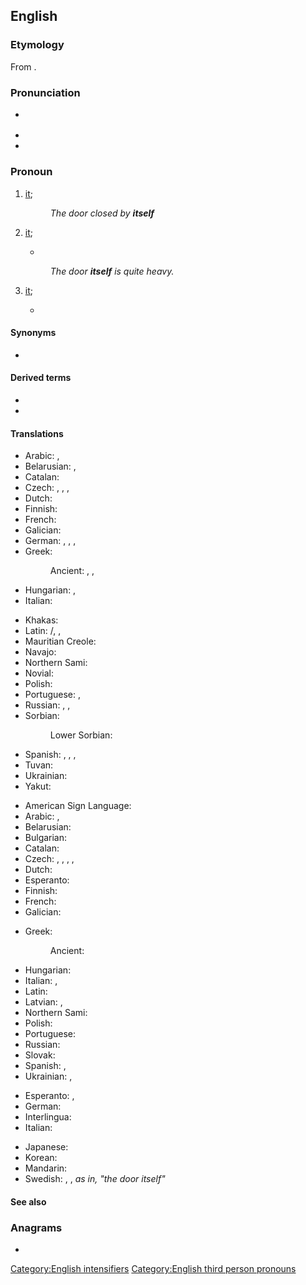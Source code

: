 {{also|it self}}
==English==

===Etymology===
From {{suffix|en|it|self}}.

===Pronunciation===
* {{a|GA|RP}} {{IPA|en|/ɪtˈsɛlf/}}
* {{audio|en|en-us-itself.ogg|Audio (US)}}
* {{rhymes|en|ɛlf}}

===Pronoun===
{{en-pron|desc=the third person singular, neuter, personal pronoun|the reflexive form of|it|masculine|himself|feminine|herself|plural|themselves}}

# {{lb|en|reflexive pronoun}} [[it]]; {{non-gloss definition|A thing as the object of a verb or preposition that also appears as the subject}}
#: ''The door closed by '''itself'''''
# {{lb|en|emphatic}} [[it]]; {{non-gloss definition|used to intensify the subject, especially to emphasize that it is the only participant in the predicate}}
#* {{RQ:Burton Melancholy|part=II|section=2|member=6|subsection=iv|page=298|edition=5th|passage=Beautie alone is a ſoveraigne remedy againſt feare,griefe,and all melancholy fits; a charm,as ''Peter de la Seine'' and many other writers affirme,a banquet '''it ſelfe''';he gives inſtance in diſcontented ''Menelaus'' that was ſo often freed by ''Helenas'' faire face: and <sup>h</sup>''Tully, 3 Tusc.'' cites Epicurus as a chiefe patron of this Tenent.}}
#: ''The door '''itself''' is quite heavy.''
# {{lb|en|emphatic|archaic}} [[it]]; {{n-g|used to refer back to an earlier subject}}
#* {{quote-book|en|year=1842|author=Andrew Ure|title=A Dictionary of Arts, Manufactures and Mines|passage=The oil by degrees gets covered with a curdy mass, which after some time settles to the bottom, while '''itself''' becomes limpid and colorless.}}

====Synonyms====
* {{l|en|itsself}} {{q|obsolete}}

====Derived terms====
* {{l|en|in-itselfness}}
* {{l|en|thing-in-itself}}

====Translations====
{{trans-top|(reflexive) it}}
* Arabic: {{t|ar|نَفْسُهُ|m}}, {{t|ar|نَفْسُهَا|f}}
* Belarusian: {{t|be|сябе́}}, {{t|be|-цца}} {{qualifier|verb ending}}
* Catalan: {{t+|ca|es}}
* Czech: {{t+|cs|sám}}, {{t+|cs|se}}, {{t+|cs|sebe}}, {{t|cs|[[sám]] [[sebe]]}}
* Dutch: {{t+|nl|zichzelf}}
* Finnish: {{t+|fi|itsensä}}
* French: {{t+|fr|se}}
* Galician: {{t+|gl|se}}
* German: {{t|de|von selbst}}, {{t|de|von allein}}, {{t+|de|selbst}}, {{t|de|sich selbst}}
* Greek:
*: Ancient: {{t|grc|ἑαυτό}}, {{t|grc|ἑαυτῷ}}, {{t|grc|ἑαυτοῦ}}
* Hungarian: {{q|nominative}} {{t+|hu|maga}}, {{q|accusative}} {{t+|hu|magát}}
* Italian: {{t+|it|sé|m|f}}
{{trans-mid}}
* Khakas: {{t|kjh|позы}}
* Latin: {{t+|la|sē}}/{{t|la|sēsē}}, {{t|la|sibi}}, {{t+|la|suī}}
* Mauritian Creole: {{t|mfe|limem}}
* Navajo: {{t|nv|tʼáá bí}}
* Northern Sami: {{t|se|iežas}}
* Novial: {{t|nov|se}}
* Polish: {{t+|pl|się}}
* Portuguese: {{t+|pt|se}}, {{t|pt|[[a]] [[si]] [[mesmo]]}}
* Russian: {{t+|ru|-ся}}, {{t+|ru|себя́}}, {{t|ru|[[сам]] [[себя́]]}}
* Sorbian:
*: Lower Sorbian: {{t|dsb|se}}
* Spanish: {{t+|es|se}}, {{t+|es|solo}}, {{t|es|a si mismo}}, {{t|es|por si mismo}}
* Tuvan: {{t|tyv|боду}}
* Ukrainian: {{t|uk|се́бе}}
* Yakut: {{t|sah|бэйэтэ}}
{{trans-bottom}}

{{trans-top|(emphatic) it}}
* American Sign Language: {{t|ase|A@Chesthigh SmallFrontandback}}
* Arabic: {{t|ar|نَفْسُهُ|m}}, {{t|ar|نَفْسُهَا|f}}
* Belarusian: {{t|be|[[яно́]] [[сам|само́]]|n}}
* Bulgarian: {{t+|bg|самият}}
* Catalan: {{t+|ca|mateix}}
* Czech: {{t+|cs|sám}}, {{t+|cs|samotný}}, {{t|cs|o sobě}}, {{t|cs|sám o sobě}}, {{t|cs|jako takový}}
* Dutch: {{t+|nl|zelf}}
* Esperanto: {{t+|eo|mem}}
* Finnish: {{t+|fi|itse}}
* French: {{t+|fr|soi-même}}
* Galician: {{t+|gl|mesmo}}
{{trans-mid}}
* Greek:
*: Ancient: {{t|grc|αὐτό}}
* Hungarian: {{t+|hu|maga}}
* Italian: {{t|it|se stesso|m}}, {{t|it|sé stesso|m}}
* Latin: {{t+|la|ipsum}}
* Latvian: {{t|lv|viņš pats|m}}, {{t|lv|viņa pati|f}}
* Northern Sami: {{t|se|ieš}}
* Polish: {{t|pl|[[ono]] [[samo]]|n}}
* Portuguese: {{t|pt|[[ele]]/[[ela]] [[mesmo]]}}
* Russian: {{t|ru|[[оно́]] [[сам|само́]]}}
* Slovak: {{t|sk|ono samo|n}}
* Spanish: {{t|es|sí mismo}}, {{t+|es|mismo}}
* Ukrainian: {{t|uk|[[воно́]] [[сам|само́]]|n}}, {{t|uk|само́}}
{{trans-bottom}}

{{checktrans-top}}
* Esperanto: {{t+check|eo|si}}, {{t+check|eo|mem}}
* German: {{t-check|de|sich selbst}}
* Interlingua: {{t-check|ia|ipse}}
* Italian: {{t-check|it|se stesso}}
{{trans-mid}}
* Japanese: {{t-check|ja|それ自身|tr=それじしん, sore jishin|sc=Jpan}}
* Korean: {{t-check|ko|그것 자체}}
* Mandarin: {{t+check|cmn|它本身|tr=tā běn shēn}}
* Swedish: {{t+check|sv|sig}}, {{t-check|sv|sig själv}} {{q|reflexive}}, {{t+check|sv|i sig}} ''as in, "the door itself"''
{{trans-bottom}}

====See also====
{{English personal pronouns}}

===Anagrams===
* {{anagrams|en|a=efilst|filets|fistle|fliest|flites|stifle}}

[[Category:English intensifiers]]
[[Category:English third person pronouns]]
